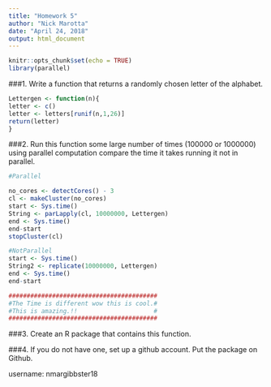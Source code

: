 ```yaml
---
title: "Homework 5"
author: "Nick Marotta"
date: "April 24, 2018"
output: html_document
---
```


```r
knitr::opts_chunk$set(echo = TRUE)
library(parallel)
```
###1. Write a function that returns a randomly chosen letter of the alphabet.

```r
Lettergen <- function(n){
letter <- c()
letter <- letters[runif(n,1,26)]
return(letter)
}
```

###2. Run this function some large number of times (100000 or 1000000) using parallel computation compare the time it takes running it not in parallel. 
```r
#Parallel

no_cores <- detectCores() - 3
cl <- makeCluster(no_cores)
start <- Sys.time()
String <- parLapply(cl, 10000000, Lettergen)
end <- Sys.time()
end-start
stopCluster(cl)

#NotParallel
start <- Sys.time()
String2 <- replicate(10000000, Lettergen)
end <- Sys.time()
end-start

#########################################
#The Time is different wow this is cool.#
#This is amazing.!!                     #
#########################################
```

###3. Create an R package that contains this function.


###4. If you do not have one, set up a github account. Put the package on Github.

username: nmargibbster18




